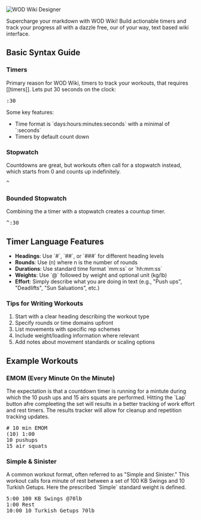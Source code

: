 
<Meta title="Getting Started" />

<div style={{ marginBottom: '2rem', height: '350px', overflow: 'hidden', position: 'relative' }}>
  <img 
    src="/stories/assets/Designer.png" 
    alt="WOD Wiki Designer" 
    style={{ 
      position: 'absolute',
      width: '100%',
      height: 'auto',
      top: '60%',
      transform: 'translateY(-60%)'
    }} 
  />
</div>

<div className="prose prose-slate max-w-none">
  <p className="text-lg leading-relaxed">
    Supercharge your markdown with WOD Wiki! Build actionable timers and track your progress all with a dazzle free, our of your way, text based wiki interface. 
  </p>

  <h2 className="text-3xl font-bold mt-8 mb-4">Basic Syntax Guide</h2>

  <h3 className="text-2xl font-semibold mt-6 mb-3">Timers</h3>

  <p className="mb-4">
    Primary reason for WOD Wiki, timers to track your workouts, that requires [[timers]]. Lets put 30 seconds on the clock:
  </p>

  <div className="my-4">
    <DemoWodContainer>
      <pre>:30</pre>
    </DemoWodContainer>
  </div>

  <div className="mb-4">
    <p className="font-semibold mb-2">Some key features:</p>
    <ul className="list-disc list-inside space-y-1">
      <li>Time format is `days:hours:minutes:seconds` with a minimal of `:seconds`</li>
      <li>Timers by default count down</li>
    </ul>
  </div>

  <h3 className="text-2xl font-semibold mt-6 mb-3">Stopwatch</h3>

  <p className="mb-4">
    Countdowns are great, but workouts often call for a stopwatch instead, which starts from 0 and counts up indefinitely.
  </p>

  <div className="my-4">
    <DemoWodContainer>
      <pre>^</pre>
    </DemoWodContainer>
  </div>

  <h3 className="text-2xl font-semibold mt-6 mb-3">Bounded Stopwatch</h3>

  <p className="mb-4">
    Combining the a timer with a stopwatch creates a countup timer.
  </p>

  <div className="my-4">
    <DemoWodContainer>
      <pre>^:30</pre>
    </DemoWodContainer>
  </div>

  <h2 className="text-3xl font-bold mt-8 mb-4">Timer Language Features</h2>

  <ul className="list-disc list-inside space-y-2 mb-6">
    <li><strong>Headings</strong>: Use `#`, `##`, or `###` for different heading levels</li>
    <li><strong>Rounds</strong>: Use (n) where n is the number of rounds</li>
    <li><strong>Durations</strong>: Use standard time format `mm:ss` or `hh:mm:ss`</li>
    <li><strong>Weights</strong>: Use `@` followed by weight and optional unit (kg/lb)</li>
    <li><strong>Effort</strong>: Simply describe what you are doing in text (e.g., "Push ups", "Deadlifts", "Sun Saluations", etc.)</li>
  </ul>

  <h3 className="text-2xl font-semibold mt-6 mb-3">Tips for Writing Workouts</h3>

  <ol className="list-decimal list-inside space-y-2 mb-6">
    <li>Start with a clear heading describing the workout type</li>
    <li>Specify rounds or time domains upfront</li>
    <li>List movements with specific rep schemes</li>
    <li>Include weight/loading information where relevant</li>
    <li>Add notes about movement standards or scaling options</li>
  </ol>

  <h2 className="text-3xl font-bold mt-8 mb-4">Example Workouts</h2>

  <h3 className="text-2xl font-semibold mt-6 mb-3">EMOM (Every Minute On the Minute)</h3>

  <p className="mb-4">
    The expectation is that a countdown timer is running for a mintute during which the 10 push ups and 15 airs squats are performed.
    Hitting the `Lap` button afre compleeting the set will results in a better tracking of work effort and rest timers. The results tracker 
    will allow for cleanup and repetition tracking updates.
  </p>

  <div className="my-4">
    <DemoWodContainer>
      <pre># 10 min EMOM
(10) 1:00
10 pushups
15 air squats</pre>
    </DemoWodContainer>
  </div>

  <h3 className="text-2xl font-semibold mt-6 mb-3">Simple & Sinister</h3>

  <p className="mb-4">
    A common workout format, often referred to as "Simple and Sinister." This workout calls fora minute of rest between a set of 
    100 KB Swings and 10 Turkish Getups. Here the prescribed `Simple` standard weight is defined.
  </p>

  <div className="my-4">
    <DemoWodContainer>
      <pre>5:00 100 KB Swings @70lb
1:00 Rest
10:00 10 Turkish Getups 70lb</pre>
    </DemoWodContainer>
  </div>
</div>